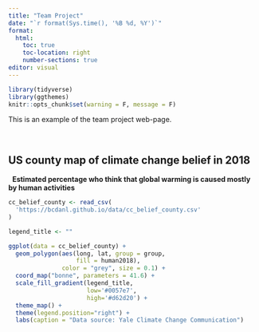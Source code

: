 ```yaml
---
title: "Team Project"
date: "`r format(Sys.time(), '%B %d, %Y')`"
format:
  html:
    toc: true
    toc-location: right
    number-sections: true
editor: visual
---
```



```r
library(tidyverse)
library(ggthemes)
knitr::opts_chunk$set(warning = F, message = F)

```

This is an example of the team project web-page.

<br>

## US county map of climate change belief in 2018

&nbsp;
__Estimated percentage who think that global warming is caused mostly by human activities__

```r
cc_belief_county <- read_csv(
  'https://bcdanl.github.io/data/cc_belief_county.csv'
)
```


```r

legend_title <- ""

ggplot(data = cc_belief_county) +
  geom_polygon(aes(long, lat, group = group, 
                   fill = human2018),
               color = "grey", size = 0.1) +
  coord_map("bonne", parameters = 41.6) + 
  scale_fill_gradient(legend_title, 
                      low='#0057e7', 
                      high='#d62d20') +
  theme_map() + 
  theme(legend.position="right") +
  labs(caption = "Data source: Yale Climate Change Communication")
```


